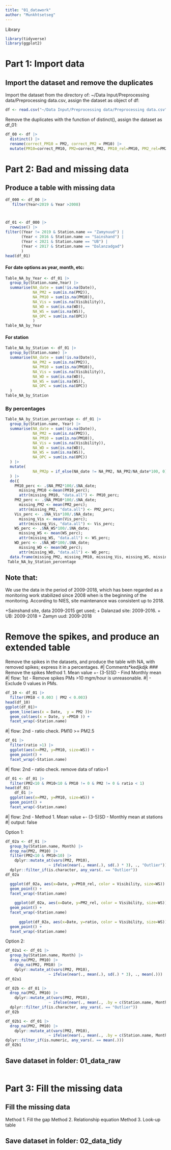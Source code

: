 ```yaml
---
title: "01_datawork"
author: "Munkhtsetseg"
---
```


Library

```r
library(tidyverse)
library(ggplot2)
```
# Part 1: Import data
## Import the dataset and remove the duplicates

Import the dataset from the directory of: \~/Data Input/Preprocessing data/Preprocessing data.csv, assign the dataset as object of df:

```r
df <- read.csv("~/Data Input/Preprocessing data/Preprocessing data.csv")
```

Remove the duplicates with the function of distinct(), assign the dataset as df_01:

```r
df_00 <- df |>
  distinct() |>
  rename(correct_PM10 = PM2, correct_PM2 = PM10) |>
  mutate(PM10=correct_PM10, PM2=correct_PM2, PM10_rel=PM10, PM2_rel=PM2, ratio = PM2/PM10)
```

# Part 2: Bad and missing data
## Produce a table with missing data

```r
df_000 <- df_00 |>
   filter(Year<2019 & Year >2008)



df_01 <- df_000 |>
  rowwise() |>
filter((Year != 2019 & Station.name == "Zamynuud") | 
       (Year < 2016 & Station.name == "Sainshand") |
       (Year < 2021 & Station.name == "UB") |
       (Year < 2017 & Station.name == "Dalanzadgad")
       )
head(df_01)
```

#### For date options as year, month, etc:

```r
Table_NA_by_Year <- df_01 |>
  group_by(Station.name,Year) |> 
  summarise(NA_date = sum(!is.na(Date)),
            NA_PM2 = sum(is.na(PM2)),
            NA_PM10 = sum(is.na(PM10)),
            NA_Vis = sum(is.na(Visibility)),
            NA_WD = sum(is.na(WD)),
            NA_WS = sum(is.na(WS)),
            NA_OPC = sum(is.na(OPC))
            ) 
Table_NA_by_Year

```

#### For station

```r
Table_NA_by_Station <- df_01 |>
  group_by(Station.name) |> 
  summarise(NA_date = sum(!is.na(Date)),
            NA_PM2 = sum(is.na(PM2)),
            NA_PM10 = sum(is.na(PM10)),
            NA_Vis = sum(is.na(Visibility)),
            NA_WD = sum(is.na(WD)),
            NA_WS = sum(is.na(WS)),
            NA_OPC = sum(is.na(OPC))
  ) 
Table_NA_by_Station
```

### By percentages

```r
Table_NA_by_Station_percentage <- df_01 |>
  group_by(Station.name, Year) |> 
  summarise(NA_date = sum(!is.na(Date)),
            NA_PM2 = sum(is.na(PM2)),
            NA_PM10 = sum(is.na(PM10)),
            NA_Vis = sum(is.na(Visibility)),
            NA_WD = sum(is.na(WD)),
            NA_WS = sum(is.na(WS)),
            NA_OPC = sum(is.na(OPC))
  ) |> 
  mutate(
            NA_PM2p = if_else(NA_date != NA_PM2, NA_PM2/NA_date*100, 0)
  ) |>
  do({
    PM10_perc <- .$NA_PM2*100/.$NA_date; 
      missing_PM10 <-mean(PM10_perc); 
      attr(missing_PM10, "data.all") <- PM10_perc; 
    PM2_perc <- .$NA_PM10*100/.$NA_date; 
      missing_PM2 <- mean(PM2_perc); 
      attr(missing_PM2, "data.all") <- PM2_perc;
    Vis_perc <- .$NA_Vis*100/.$NA_date; 
      missing_Vis <- mean(Vis_perc); 
      attr(missing_Vis, "data.all") <- Vis_perc; 
    WS_perc <- .$NA_WS*100/.$NA_date; 
      missing_WS <- mean(WS_perc); 
      attr(missing_WS, "data.all") <- WS_perc; 
    WD_perc <- .$NA_WD*100/.$NA_date; 
      missing_WD <- mean(WD_perc); 
      attr(missing_WD, "data.all") <- WD_perc; 
  data.frame(missing_PM2, missing_PM10, missing_Vis, missing_WS, missing_WD)}) 
 Table_NA_by_Station_percentage
```

## Note that:

We use the data in the period of 2009-2018, which has been regarded as a monitoring work stabilized since 2008 when is the beginning of the monitoring. According to NIES, site maintenance was consistent up to 2018.

+Sainshand site, data 2009-2015 get used; + Dalanzad site: 2009-2016. + UB: 2009-2018 + Zamyn uud: 2009-2018

# Remove the spikes, and produce an extended table

Remove the spikes in the datasets, and produce the table with NA, with removed spikes; express it in a percentages. #\| Comments\*kedjkdjk \### Remove the spikes Method 1. Mean value +- (3-5)SD - Find Monthly mean #\| flow: 1st - Remove spikes PMs \>10 mgm/hour is unreasonable. #\| - Exclude 0 values in PMs.

```r
df_10 <- df_01 |>
  filter(PM10 < 0.003 | PM2 < 0.003) 
head(df_10)
ggplot(df_01)+
  geom_line(aes(x = Date,  y = PM2 ))+
  geom_col(aes(x = Date, y =PM10 )) +
  facet_wrap(~Station.name)

```

#\| flow: 2nd - ratio check. PM10 \>= PM2.5

```r
df_01 |>
  filter(ratio >1) |>
  ggplot(aes(x=PM2, y=PM10, size=WS)) +
  geom_point() +
  facet_wrap(~Station.name)
```

#\| flow: 2nd - ratio check. remove data of ratio\>1

```r
df_01 <- df_01 |>
  filter(PM2<10 & PM10<10 & PM10 != 0 & PM2 != 0 & ratio < 1) 
head(df_01)
    df_01 |>
  ggplot(aes(x=PM2, y=PM10, size=WS)) +
  geom_point() +
  facet_wrap(~Station.name)
```

#\| flow: 2nd - Method 1. Mean value +- (3-5)SD - Monthly mean at stations #\| output: false

Option 1:

```r
df_02a <- df_01 |>
  group_by(Station.name, Month) |>
  drop_na(PM2, PM10) |>
  filter(PM2<10 & PM10<10) |>
    dplyr::mutate_at(vars(PM2, PM10), 
                   ~ ifelse(near(., mean(.), sd(.) * 3), ., "Outlier")) |>
  dplyr::filter_if(is.character, any_vars(. == "Outlier"))
df_02a

  ggplot(df_02a, aes(x=Date, y=PM10_rel, color = Visibility, size=WS)) +
  geom_point() +
  facet_wrap(~Station.name)
  
    ggplot(df_02a, aes(x=Date, y=PM2_rel, color = Visibility, size=WS)) +
  geom_point() +
  facet_wrap(~Station.name)
    
      ggplot(df_02a, aes(x=Date, y=ratio, color = Visibility, size=WS)) +
  geom_point() +
  facet_wrap(~Station.name)
```

Option 2:

```r
df_02a1 <- df_01 |>
  group_by(Station.name, Month) |>
  drop_na(PM2, PM10) |>
    drop_na(PM2, PM10) |>
    dplyr::mutate_at(vars(PM2, PM10), 
                   ~ ifelse(near(., mean(.), sd(.) * 3), ., mean(.)))
df_02a1
```

```r
df_02b <- df_01 |>
  drop_na(PM2, PM10) |>
    dplyr::mutate_at(vars(PM2, PM10), 
                   ~ ifelse(near(., mean(., .by = c(Station.name, Month)), sd(.) * 3), ., "Outlier")) |>
  dplyr::filter_if(is.character, any_vars(. == "Outlier"))
df_02b


```

```r
df_02b1 <- df_01 |>
  drop_na(PM2, PM10) |>
    dplyr::mutate_at(vars(PM2, PM10), 
                   ~ ifelse(near(., mean(., .by = c(Station.name, Month)), sd(.) * 3), ., mean(., .by =c(Station.name, Month)))) |>
dplyr::filter_if(is.numeric, any_vars(. == mean(.)))
df_02b1
```

## Save dataset in folder: 01_data_raw

```r

```

# Part 3: Fill the missing data

## Fill the missing data

Method 1. Fill the gap Method 2. Relationship equation Method 3. Look-up table

## Save dataset in folder: 02_data_tidy

```r

```
